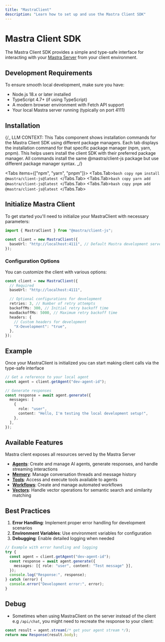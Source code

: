 ```yaml
---
title: "MastraClient"
description: "Learn how to set up and use the Mastra Client SDK"
---
```


# Mastra Client SDK

The Mastra Client SDK provides a simple and type-safe interface for interacting with your [Mastra Server](/docs/deployment/server) from your client environment.

## Development Requirements

To ensure smooth local development, make sure you have:

- Node.js 18.x or later installed
- TypeScript 4.7+ (if using TypeScript)
- A modern browser environment with Fetch API support
- Your local Mastra server running (typically on port 4111)

## Installation


{/_
LLM CONTEXT: This Tabs component shows installation commands for the Mastra Client SDK using different package managers.
Each tab displays the installation command for that specific package manager (npm, yarn, pnpm).
This helps users install the client SDK with their preferred package manager.
All commands install the same @mastra/client-js package but use different package manager syntax.
_/}

<Tabs items={["npm", "yarn", "pnpm"]}>
  <Tabs.Tab>```bash copy npm install @mastra/client-js@latest ```</Tabs.Tab>
  <Tabs.Tab>```bash copy yarn add @mastra/client-js@latest ```</Tabs.Tab>
  <Tabs.Tab>```bash copy pnpm add @mastra/client-js@latest ```</Tabs.Tab>
</Tabs>

## Initialize Mastra Client

To get started you'll need to initialize your MastraClient with necessary parameters:

```typescript
import { MastraClient } from "@mastra/client-js";

const client = new MastraClient({
  baseUrl: "http://localhost:4111", // Default Mastra development server port
});
```

### Configuration Options

You can customize the client with various options:

```typescript
const client = new MastraClient({
  // Required
  baseUrl: "http://localhost:4111",

  // Optional configurations for development
  retries: 3, // Number of retry attempts
  backoffMs: 300, // Initial retry backoff time
  maxBackoffMs: 5000, // Maximum retry backoff time
  headers: {
    // Custom headers for development
    "X-Development": "true",
  },
});
```

## Example

Once your MastraClient is initialized you can start making client calls via the type-safe
interface

```typescript
// Get a reference to your local agent
const agent = client.getAgent("dev-agent-id");

// Generate responses
const response = await agent.generate({
  messages: [
    {
      role: "user",
      content: "Hello, I'm testing the local development setup!",
    },
  ],
});
```

## Available Features

Mastra client exposes all resources served by the Mastra Server

- [**Agents**](/reference/client-js/agents): Create and manage AI agents, generate responses, and handle streaming interactions
- [**Memory**](/reference/client-js/memory): Manage conversation threads and message history
- [**Tools**](/reference/client-js/tools): Access and execute tools available to agents
- [**Workflows**](/reference/client-js/workflows): Create and manage automated workflows
- [**Vectors**](/reference/client-js/vectors): Handle vector operations for semantic search and similarity matching

## Best Practices

1. **Error Handling**: Implement proper error handling for development scenarios
2. **Environment Variables**: Use environment variables for configuration
3. **Debugging**: Enable detailed logging when needed

```typescript
// Example with error handling and logging
try {
  const agent = client.getAgent("dev-agent-id");
  const response = await agent.generate({
    messages: [{ role: "user", content: "Test message" }],
  });
  console.log("Response:", response);
} catch (error) {
  console.error("Development error:", error);
}
```

## Debug

- Sometimes when using MastraClient on the server instead of the client e.g `/api/chat`,
  you might need to recreate the response to your client:

```typescript
const result = agent.stream(/* get your agent stream */);
return new Response(result.body);
```
